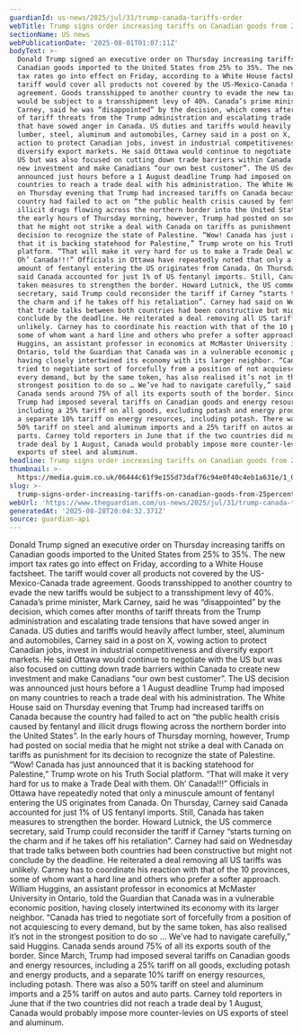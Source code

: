 ```yaml
---
guardianId: us-news/2025/jul/31/trump-canada-tariffs-order
webTitle: Trump signs order increasing tariffs on Canadian goods from 25% to 35%
sectionName: US news
webPublicationDate: '2025-08-01T01:07:11Z'
bodyText: >-
  Donald Trump signed an executive order on Thursday increasing tariffs on
  Canadian goods imported to the United States from 25% to 35%. The new import
  tax rates go into effect on Friday, according to a White House factsheet. The
  tariff would cover all products not covered by the US-Mexico-Canada trade
  agreement. Goods transshipped to another country to evade the new tariffs
  would be subject to a transshipment levy of 40%. Canada’s prime minister, Mark
  Carney, said he was “disappointed” by the decision, which comes after months
  of tariff threats from the Trump administration and escalating trade tensions
  that have sowed anger in Canada. US duties and tariffs would heavily affect
  lumber, steel, aluminum and automobiles, Carney said in a post on X, vowing
  action to protect Canadian jobs, invest in industrial competitiveness and
  diversify export markets. He said Ottawa would continue to negotiate with the
  US but was also focused on cutting down trade barriers within Canada to create
  new investment and make Canadians “our own best customer”. The US decision was
  announced just hours before a 1 August deadline Trump had imposed on many
  countries to reach a trade deal with his administration. The White House said
  on Thursday evening that Trump had increased tariffs on Canada because the
  country had failed to act on “the public health crisis caused by fentanyl and
  illicit drugs flowing across the northern border into the United States”. In
  the early hours of Thursday morning, however, Trump had posted on social media
  that he might not strike a deal with Canada on tariffs as punishment for its
  decision to recognize the state of Palestine. “Wow! Canada has just announced
  that it is backing statehood for Palestine,” Trump wrote on his Truth Social
  platform. “That will make it very hard for us to make a Trade Deal with them.
  Oh’ Canada!!!” Officials in Ottawa have repeatedly noted that only a minuscule
  amount of fentanyl entering the US originates from Canada. On Thursday, Carney
  said Canada accounted for just 1% of US fentanyl imports. Still, Canada has
  taken measures to strengthen the border. Howard Lutnick, the US commerce
  secretary, said Trump could reconsider the tariff if Carney “starts turning on
  the charm and if he takes off his retaliation”. Carney had said on Wednesday
  that trade talks between both countries had been constructive but might not
  conclude by the deadline. He reiterated a deal removing all US tariffs was
  unlikely. Carney has to coordinate his reaction with that of the 10 provinces,
  some of whom want a hard line and others who prefer a softer approach. William
  Huggins, an assistant professor in economics at McMaster University in
  Ontario, told the Guardian that Canada was in a vulnerable economic position,
  having closely intertwined its economy with its larger neighbor. “Canada has
  tried to negotiate sort of forcefully from a position of not acquiescing to
  every demand, but by the same token, has also realised it’s not in the
  strongest position to do so … We’ve had to navigate carefully,” said Huggins.
  Canada sends around 75% of all its exports south of the border. Since March,
  Trump had imposed several tariffs on Canadian goods and energy resources,
  including a 25% tariff on all goods, excluding potash and energy products, and
  a separate 10% tariff on energy resources, including potash. There was also a
  50% tariff on steel and aluminum imports and a 25% tariff on autos and auto
  parts. Carney told reporters in June that if the two countries did not reach a
  trade deal by 1 August, Canada would probably impose more counter-levies on US
  exports of steel and aluminum.
headline: Trump signs order increasing tariffs on Canadian goods from 25% to 35%
thumbnail: >-
  https://media.guim.co.uk/06444c61f9e155d73daf76c94e0f40c4eb1a631e/1_0_5373_4301/500.jpg
slug: >-
  trump-signs-order-increasing-tariffs-on-canadian-goods-from-25percent-to-35percent
webUrl: 'https://www.theguardian.com/us-news/2025/jul/31/trump-canada-tariffs-order'
generatedAt: '2025-08-28T20:04:32.371Z'
source: guardian-api
---
```

Donald Trump signed an executive order on Thursday increasing tariffs on Canadian goods imported to the United States from 25% to 35%. The new import tax rates go into effect on Friday, according to a White House factsheet. The tariff would cover all products not covered by the US-Mexico-Canada trade agreement. Goods transshipped to another country to evade the new tariffs would be subject to a transshipment levy of 40%. Canada’s prime minister, Mark Carney, said he was “disappointed” by the decision, which comes after months of tariff threats from the Trump administration and escalating trade tensions that have sowed anger in Canada. US duties and tariffs would heavily affect lumber, steel, aluminum and automobiles, Carney said in a post on X, vowing action to protect Canadian jobs, invest in industrial competitiveness and diversify export markets. He said Ottawa would continue to negotiate with the US but was also focused on cutting down trade barriers within Canada to create new investment and make Canadians “our own best customer”. The US decision was announced just hours before a 1 August deadline Trump had imposed on many countries to reach a trade deal with his administration. The White House said on Thursday evening that Trump had increased tariffs on Canada because the country had failed to act on “the public health crisis caused by fentanyl and illicit drugs flowing across the northern border into the United States”. In the early hours of Thursday morning, however, Trump had posted on social media that he might not strike a deal with Canada on tariffs as punishment for its decision to recognize the state of Palestine. “Wow! Canada has just announced that it is backing statehood for Palestine,” Trump wrote on his Truth Social platform. “That will make it very hard for us to make a Trade Deal with them. Oh’ Canada!!!” Officials in Ottawa have repeatedly noted that only a minuscule amount of fentanyl entering the US originates from Canada. On Thursday, Carney said Canada accounted for just 1% of US fentanyl imports. Still, Canada has taken measures to strengthen the border. Howard Lutnick, the US commerce secretary, said Trump could reconsider the tariff if Carney “starts turning on the charm and if he takes off his retaliation”. Carney had said on Wednesday that trade talks between both countries had been constructive but might not conclude by the deadline. He reiterated a deal removing all US tariffs was unlikely. Carney has to coordinate his reaction with that of the 10 provinces, some of whom want a hard line and others who prefer a softer approach. William Huggins, an assistant professor in economics at McMaster University in Ontario, told the Guardian that Canada was in a vulnerable economic position, having closely intertwined its economy with its larger neighbor. “Canada has tried to negotiate sort of forcefully from a position of not acquiescing to every demand, but by the same token, has also realised it’s not in the strongest position to do so … We’ve had to navigate carefully,” said Huggins. Canada sends around 75% of all its exports south of the border. Since March, Trump had imposed several tariffs on Canadian goods and energy resources, including a 25% tariff on all goods, excluding potash and energy products, and a separate 10% tariff on energy resources, including potash. There was also a 50% tariff on steel and aluminum imports and a 25% tariff on autos and auto parts. Carney told reporters in June that if the two countries did not reach a trade deal by 1 August, Canada would probably impose more counter-levies on US exports of steel and aluminum.
